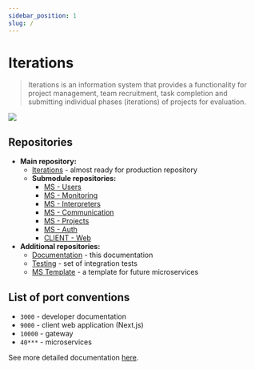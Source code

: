 ```yaml
---
sidebar_position: 1
slug: /
---
```



# Iterations

> Iterations is an information system that provides a functionality for project management, team recruitment, task completion  and submitting individual phases (iterations) of projects for evaluation.

![](/img/screenshot.png)


## Repositories

- **Main repository:**
  - [Iterations](https://github.com/iterations-is/its) - almost ready for production repository
  - **Submodule repositories:**
    - [MS - Users](https://github.com/iterations-is/its__ms_users)
    - [MS - Monitoring](https://github.com/iterations-is/its__ms_monitoring)
    - [MS - Interpreters](https://github.com/iterations-is/its__ms_interpreters)
    - [MS - Communication](https://github.com/iterations-is/its__ms_communication)
    - [MS - Projects](https://github.com/iterations-is/its__ms_projects)
    - [MS - Auth](https://github.com/iterations-is/its__ms_auth)
    - [CLIENT - Web](https://github.com/iterations-is/its__client-web)
- **Additional repositories:**
  - [Documentation](https://github.com/iterations-is/its__documentation) - this documentation
  - [Testing](https://github.com/iterations-is/its__testing) - set of integration tests
  - [MS Template](https://github.com/iterations-is/its__ms_template) - a template for future microservices


## List of port conventions
- `3000` - developer documentation
- `9000` - client web application (Next.js)
- `10000` - gateway
- `40***` - microservices

See more detailed documentation [here](/Architecture/Environment).
